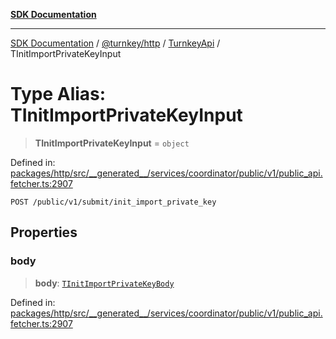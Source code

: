 [**SDK Documentation**](../../../../../README.mdx)

***

[SDK Documentation](../../../../../packages.mdx) / [@turnkey/http](../../../README.mdx) / [TurnkeyApi](../README.mdx) / TInitImportPrivateKeyInput

# Type Alias: TInitImportPrivateKeyInput

> **TInitImportPrivateKeyInput** = `object`

Defined in: [packages/http/src/\_\_generated\_\_/services/coordinator/public/v1/public\_api.fetcher.ts:2907](https://github.com/tkhq/sdk/blob/e1b1a69bdd608320aaf03cc2dbbf68dc0c52b28d/packages/http/src/__generated__/services/coordinator/public/v1/public_api.fetcher.ts#L2907)

`POST /public/v1/submit/init_import_private_key`

## Properties

### body

> **body**: [`TInitImportPrivateKeyBody`](TInitImportPrivateKeyBody.mdx)

Defined in: [packages/http/src/\_\_generated\_\_/services/coordinator/public/v1/public\_api.fetcher.ts:2907](https://github.com/tkhq/sdk/blob/e1b1a69bdd608320aaf03cc2dbbf68dc0c52b28d/packages/http/src/__generated__/services/coordinator/public/v1/public_api.fetcher.ts#L2907)
